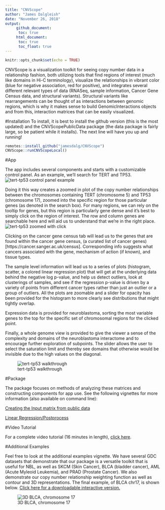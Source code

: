 ```yaml
---
title: "CNVScope"
author: "James Dalgleish"
date: "November 26, 2018"
output: 
     github_document: 
      toc: true
     html_document:
      toc: true
      toc_float: true
---
```


```r
knitr::opts_chunk$set(echo = TRUE)
```
CNVScope is a visualization toolkit for seeing copy number data in a relationship fashion,
both utilizing tools that find regions of interest (much like domains in Hi-C terminology),
visualize the relationships in vibrant color (blue for negative association, red for positive), and integrates several different relevant types of data (RNASeq, sample information, Cancer Gene Census data, and structural variants). Structural variants like rearrangements can be thought of as interactions between genomic regions, which is why it makes sense to build  GenomicInteractions objects and from this, interaction matrices that can be easily visualized.

#Installation
To install, it is best to install the github version (this is the most updated) and the CNVScopePublicData package (the data package is fairly large, so be patient while it installs). The next line will have you up and running!
```r
remotes::install_github("jamesdalg/CNVScope")
CNVScope::runCNVScopeLocal()
```

#App

The app includes several components and starts with a customizable control panel. As an example, we'll search for TERT and TP53.
![tert-tp53 control panel example](./control_panel_demo.gif)

Doing it this way creates a zoomed in plot of the copy number relationships between the chromosomes containing TERT (chromosome 5) and TP53 (chromosome 17), zoomed into the specific region for those particular genes (as denoted in the search box). For many regions, we can rely on the tooltip for genes, but this region is particularly gene dense and it's best to simply click on the region of interest. The row and column genes are searchable here and will aid us to understand that we're in the right place.
![tert-tp53 zoomed with click](./zoomed_tp53_tert.gif)

Clicking on the cancer gene census tab will lead us to the genes that are found within the cancer gene census, (a curated list of cancer genes)[https://cancer.sanger.ac.uk/census]. Corresponding info suggests what cancers associated with the gene, mechanism of action (if known), and tissue types.

The sample level information will lead us to a series of plots (histogram, scatter, a colored linear regression plot) that will get at the underlying data behind the negative log p-value, and help us detect outliers, look at clusterings of samples, and see if the regression p-value is driven by a variety of points from different cancer types rather than just an outlier or a group of outliers. All the plots are zoomable and a slider for opacity has been provided for the histogram to more clearly see distributions that might tightly overlap.

Expression data is provided for neuroblastoma, sorting the most variable genes to the top for the specific set of chromosomal regions for the clicked point.

Finally, a whole genome view is provided to give the viewer a sense of the complexity and domains of the neuroblastoma interactome and to encourage further exploration of subpoints. The slider allows the user to select the saturation limit and thereby see domains that otherwise would be invisible due to the high values on the diagonal.

![tert-tp53 walkthrough](./tp53_tert_walkthrough.gif)


#Package

The package focuses on methods of analyzing these matrices and constructing components for app use. See the following vignettes for more information (also available on command line):

[Creating the Input matrix from public data](https://cran.r-project.org/web/packages/CNVScope/vignettes/create_input_matrix.html)

[Linear Regression/Postprocess](https://cran.r-project.org/web/packages/CNVScope/vignettes/create_output_matrix.html)

#Video Tutorial

For a complete video tutorial (16 minutes in length), [click here](cnvscope_tutorial.mp4).

#Additional Examples

Feel free to look at the additional examples vignette. We have several GDC datasets that demonstrate that our package is a versatile toolkit that is useful for NBL, as well as SKCM (Skin Cancer), BLCA (bladder cancer),
AML (Acute Myleoid Leukemia), and PRAD (Prostate Cancer). We also demonstrate our copy number relationship weighting function as well as contour and 3D representations. The final example, of BLCA chr17, is shown below. [Click here for a downloadable interactive version.](./blca3d.html)

![3D BLCA, chromosome 17](./blca_3D.png)